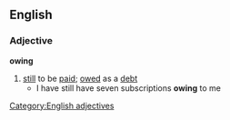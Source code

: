 ==English==
===Adjective===
'''owing'''
#[[still]] to be [[paid]]; [[owed]] as a [[debt]]
#* I have still have seven subscriptions '''owing''' to me
[[Category:English adjectives]]